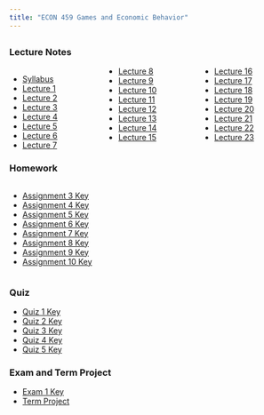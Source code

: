 ```yaml
---
title: "ECON 459 Games and Economic Behavior"
---
```


## {.tabset}

### Lecture Notes

<style>
  .col2 {
    columns: 2 300px;         /* number of columns and width in pixels*/
    -webkit-columns: 2 300px; /* chrome, safari */
    -moz-columns: 2 300px;    /* firefox */
  }
  .col3 {
    columns: 3 100px;
    -webkit-columns: 3 100px;
    -moz-columns: 3 100px;
  }
</style>

<div class="col3">

- [Syllabus](https://drive.google.com/file/d/14I2DHJEov-eMRZ9vLgOcNCjkQ8bFtd6D/view?usp=sharing)
- [Lecture 1](https://drive.google.com/file/d/1c7mZm9SpeCnO4KgiuFDLjWlTEw864SUv/view?usp=sharing)
- [Lecture 2](https://drive.google.com/file/d/1n5WzDqs5MNOCnHi5OML-Ma1sAAODr9gy/view?usp=sharing)
- [Lecture 3](https://drive.google.com/file/d/1XhHpmvMWl0PmWVU3vSIlJr4Q_BuTe5QD/view?usp=sharing)
- [Lecture 4](https://drive.google.com/file/d/18Wp4VoW6Pf3WluFds3lD3qNEaMr5jfKo/view?usp=sharing)
- [Lecture 5](https://drive.google.com/file/d/1xryZC5_FLRlzP-joSOt-fmP3jkyHXkRV/view?usp=sharing)
- [Lecture 6](https://drive.google.com/file/d/18HnVUVu5DbnPWOjwF3sh7Mr_APuQTRgf/view?usp=sharing)
- [Lecture 7](https://drive.google.com/file/d/1a-FhTHvzXncYEbCsrIDPvshPeAWLqQsv/view?usp=sharing)
- [Lecture 8](https://drive.google.com/file/d/1c_TIc0oXnDAayAA3iaW8OSDW8SWsyQk6/view?usp=sharing)
- [Lecture 9](https://drive.google.com/file/d/1Vwqj-0HFytTxGyjNnIVY22GU8GJ_Iw1h/view?usp=sharing)
- [Lecture 10](https://drive.google.com/file/d/1iBpnV2jybb4fClwqNflKUaGbebjtESud/view?usp=sharing)
- [Lecture 11](https://drive.google.com/file/d/109suJ1C267Q6pGdNQzn_ZjJhYqBltdgH/view?usp=sharing)
- [Lecture 12](https://drive.google.com/file/d/1Z9iHwHXfVoMUjZ8WycZ5EWylo9P7dx6Z/view?usp=sharing)
- [Lecture 13](https://drive.google.com/file/d/1kNcgHYJs2K5fvS2WRZmOVghliWvLS4c4/view?usp=sharing)
- [Lecture 14](https://drive.google.com/file/d/1TIV1vtHqjpI5CFBzFh9uCC-hSnDy_iDv/view?usp=sharing)
- [Lecture 15](https://drive.google.com/file/d/1g3VFFq_gKiCS9mpwonrja7kq_yfhyM4O/view?usp=sharing)
- [Lecture 16](https://drive.google.com/file/d/1ZMWCEmQ33uZHdRhyIKrf-o3CRndOnoHR/view?usp=sharing)
- [Lecture 17](https://drive.google.com/file/d/1rsOetLhiLEZGHFWFlmdZb8pvUlA9cpBo/view?usp=sharing)
- [Lecture 18](https://drive.google.com/file/d/1nywqjF4qYleLdvWUK9H23EXZHGB8hUJ-/view?usp=sharing)
- [Lecture 19](https://drive.google.com/file/d/1eNBfkceiKlOd18Wk55pq6ehiQ00gt8XC/view?usp=sharing)
- [Lecture 20](https://drive.google.com/file/d/1t8jCyeprjPAvdbsv1m08o4bX5K_sdeFm/view?usp=sharing)
- [Lecture 21](https://drive.google.com/file/d/143vFP9sxvLbe-fGK0d5Aa1ex18Q4qkMV/view?usp=sharing)
- [Lecture 22](https://drive.google.com/file/d/16uABRBLipB9iJ-s8OJZObsPjI0-6uZ11/view?usp=sharing)
- [Lecture 23](https://drive.google.com/file/d/1KUVHHeaUhsWopD2H8Tfh2MDXx0xxj4lB/view?usp=sharing)


</div>

### Homework

<style>
  .col2 {
    columns: 2 300px;         /* number of columns and width in pixels*/
    -webkit-columns: 2 300px; /* chrome, safari */
    -moz-columns: 2 300px;    /* firefox */
  }
  .col3 {
    columns: 3 100px;
    -webkit-columns: 3 100px;
    -moz-columns: 3 100px;
  }
</style>

<div class="col2">

- [Assignment 3 Key](https://drive.google.com/file/d/1MYzPtFwr_hHtneNUX1uHli4-qXyo5VKP/view?usp=sharing)
- [Assignment 4 Key](https://drive.google.com/file/d/1R6wojAjZZn8fD_Cju7q0dNGU5QBwDVWC/view?usp=sharing)
- [Assignment 5 Key](https://drive.google.com/file/d/1AQivQCRMC-9ai6y6U7cyXT0-wxdmB1Jb/view?usp=sharing)
- [Assignment 6 Key](https://drive.google.com/file/d/1b4op1XiUL-pHpVtVg8l5bqIJX99SVdRd/view?usp=sharing)
- [Assignment 7 Key](https://drive.google.com/file/d/132M6e0cNbiNN6RxY9W3SOTa380qAh9vf/view?usp=sharing)
- [Assignment 8 Key](https://drive.google.com/file/d/1163zIA6A9DsvYL2XqR8vaF1gv06-Us_T/view?usp=sharing)
- [Assignment 9 Key](https://drive.google.com/file/d/1RRv6GA1a31h_hpCDAarPasdQmJek1l2P/view?usp=sharing)
- [Assignment 10 Key](https://drive.google.com/file/d/1zy5taYc0zgbkRGihh4Yb5ggFG9l60Txg/view?usp=sharing)

</div>

### Quiz

- [Quiz 1 Key](https://drive.google.com/file/d/1QidDSdp7xvXMNs6-32GVvnEbc0ZDlARJ/view?usp=sharing)
- [Quiz 2 Key](https://drive.google.com/file/d/1rOKR10YjXR98lJv_h6-6gJxQ957bTZlO/view?usp=sharing)
- [Quiz 3 Key](https://drive.google.com/file/d/1dKTjB4vJvFIxQcNwJJavWkeQlnbGi0iw/view?usp=sharing)
- [Quiz 4 Key](https://drive.google.com/file/d/1-2U-pWpHOyeRcfPkFVGJoWEYc6l8w0c1/view?usp=sharing)
- [Quiz 5 Key](https://drive.google.com/file/d/1HwqYcQNlOgGmCPgCfzGCMzH3EcLPfAW1/view?usp=sharing)

### Exam and Term Project

- [Exam 1 Key](https://drive.google.com/file/d/176RZQ6KuW_wSNXIS3Q8Gz67_M3F_V7gB/view?usp=sharing)
- [Term Project](https://drive.google.com/file/d/1hklz1c5zK_gZEN6vlEd0z6MmtZSRGhhB/view?usp=sharing)
